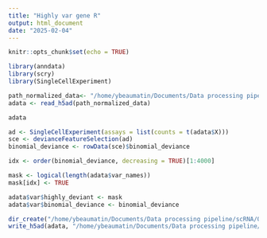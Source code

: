 ```yaml
---
title: "Highly var gene R"
output: html_document
date: "2025-02-04"
---
```


```r
knitr::opts_chunk$set(echo = TRUE)
```


```r
library(anndata)
library(scry)
library(SingleCellExperiment)
```


```r
path_normalized_data<- "/home/ybeaumatin/Documents/Data processing pipeline/scRNA/Output/normalized_data/adata_concat.h5ad"
adata <- read_h5ad(path_normalized_data)

```

```r
adata
```

```r
ad <- SingleCellExperiment(assays = list(counts = t(adata$X)))
sce <- devianceFeatureSelection(ad)
binomial_deviance <- rowData(sce)$binomial_deviance
```



```r

idx <- order(binomial_deviance, decreasing = TRUE)[1:4000]

mask <- logical(length(adata$var_names))
mask[idx] <- TRUE

adata$var$highly_deviant <- mask
adata$var$binomial_deviance <- binomial_deviance
```
```r
dir_create("/home/ybeaumatin/Documents/Data processing pipeline/scRNA/Output/Highly_var", recurse = TRUE)
write_h5ad(adata, "/home/ybeaumatin/Documents/Data processing pipeline/scRNA/Output/Highly_var", paste0("adata_higly_var.h5ad"))
```





















